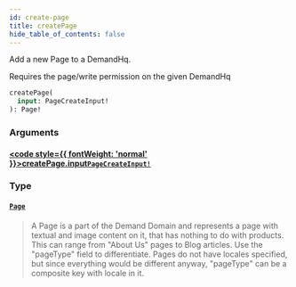 ```yaml
---
id: create-page
title: createPage
hide_table_of_contents: false
---
```








Add a new Page to a DemandHq.

Requires the page/write permission on the given DemandHq

```graphql
createPage(
  input: PageCreateInput!
): Page!
```


### Arguments

#### [<code style={{ fontWeight: 'normal' }}>createPage.<b>input</b></code>](#)<Bullet />[`PageCreateInput!`](/demand/api/graphql-admin/reference/inputs/page-create-input) <Badge class="secondary" text="non-null"/> <Badge class="secondary" text="input"/>
> 
> 

### Type

#### [`Page`](/demand/api/graphql-admin/reference/objects/page) <Badge class="secondary" text="object"/>
> A Page is a part of the Demand Domain and represents a page with textual and
image content on it, that has nothing to do with products.
This can range from "About Us" pages to Blog articles. Use the "pageType" field to differentiate.
Pages do not have locales specified, but since everything would be different
anyway, "pageType" can be a composite key with locale in it.
> 





